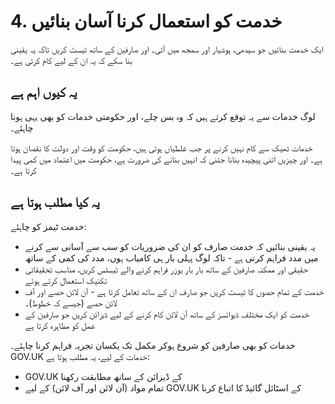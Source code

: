 # 4. خدمت کو استعمال کرنا آسان بنائیں

ایک خدمت بنائیں جو سیدھی، ہوشیار اور سمجھ میں آئی۔ اور صارفین کے ساتھ ٹیسٹ کریں تاکہ یہ یقینی بنا سکے کہ یہ ان کے لیے کام کرتی ہے۔

## یہ کیوں اہم ہے

لوگ خدمات سے یہ توقع کرتے ہیں کہ وہ بس چلے، اور حکومتی خدمات کو بھی یہی ہونا چاہئے۔

خدمات ٹھیک سے کام نہیں کرنے پر جب غلطیاں ہوتی ہیں، حکومت کو وقت اور دولت کا نقصان ہوتا ہے۔ اور چیزیں اتنی پیچیدہ بنانا جتنی کہ انہیں بنانے کی ضرورت ہے، حکومت میں اعتماد میں کمی پیدا کرتا ہے۔

## یہ کیا مطلب ہوتا ہے

خدمت ٹیمز کو چاہئے:

- یہ یقینی بنائیں کہ خدمت صارف کو ان کی ضروریات کو سب سے آسانی سے کرنے میں مدد فراہم کرتی ہے - تاکہ لوگ پہلی بار ہی کامیاب ہوں، مدد کی کمی کے ساتھ
- حقیقی اور ممکنہ صارفین کے ساتھ بار بار یوزر فراہم کرنے والے ٹیسٹس کریں، مناسب تحقیقاتی تکنیک استعمال کرتے ہوئے
- خدمت کے تمام حصوں کا ٹیسٹ کریں جو صارف ان کے ساتھ تعامل کرتا ہے - آن لائن حصے اور آف لائن حصے (جیسے کہ خطوط)۔
- خدمت کو ایک مختلف ڈیوائسز کے ساتھ آن لائن کام کرنے کے لیے ڈیزائن کریں جو صارفین کے عمل کو مظاہرہ کرتا ہے

خدمات کو بھی صارفین کو شروع ہوکر مکمل تک یکسان تجربہ فراہم کرنا چاہئے۔ GOV.UK خدمات کے لیے، یہ مطلب ہوتا ہے:

- GOV.UK کے ڈیزائن کے ساتھ مطابقت رکھنا
- تمام مواد (آن لائن اور آف لائن) کے لیے GOV.UK کے اسٹائل گائیڈ کا اتباع کرنا

